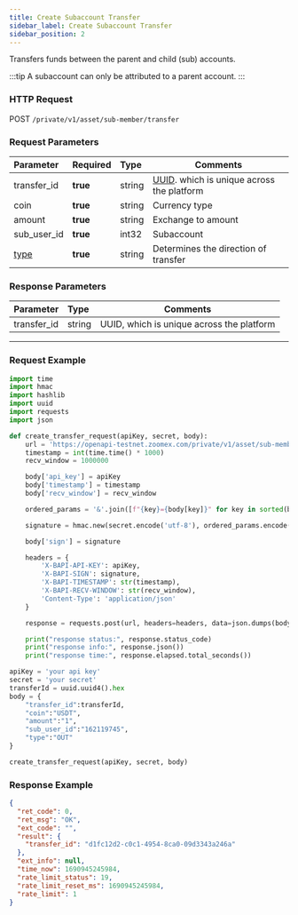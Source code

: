 ```yaml
---
title: Create Subaccount Transfer
sidebar_label: Create Subaccount Transfer
sidebar_position: 2
---
```


Transfers funds between the parent and child (sub) accounts.

:::tip
A subaccount can only be attributed to a parent account.
:::

### HTTP Request
POST `/private/v1/asset/sub-member/transfer`

### Request Parameters
| Parameter | Required | Type | Comments|
|:----- |:-------|:-----|------ |
|transfer_id |**true** |string |[UUID](https://www.uuidgenerator.net/dev-corner). which is unique across the platform |
|coin |**true** |string |Currency type |
|amount |**true** |string |Exchange to amount |
|sub_user_id |**true** |int32 |Subaccount |
|[type](../asset/enum#transfertype-type) |**true** |string |Determines the direction of transfer |

### Response Parameters
| Parameter | Type | Comments|
|:----- |:-----|----- |
|transfer_id |string|UUID, which is unique across the platform |

---

### Request Example

``` python
import time
import hmac
import hashlib
import uuid
import requests
import json

def create_transfer_request(apiKey, secret, body):
    url = 'https://openapi-testnet.zoomex.com/private/v1/asset/sub-member/transfer'
    timestamp = int(time.time() * 1000)
    recv_window = 1000000

    body['api_key'] = apiKey
    body['timestamp'] = timestamp
    body['recv_window'] = recv_window

    ordered_params = '&'.join([f"{key}={body[key]}" for key in sorted(body.keys())])

    signature = hmac.new(secret.encode('utf-8'), ordered_params.encode('utf-8'), hashlib.sha256).hexdigest()

    body['sign'] = signature

    headers = {
        'X-BAPI-API-KEY': apiKey,
        'X-BAPI-SIGN': signature,
        'X-BAPI-TIMESTAMP': str(timestamp),
        'X-BAPI-RECV-WINDOW': str(recv_window),
        'Content-Type': 'application/json'
    }

    response = requests.post(url, headers=headers, data=json.dumps(body))

    print("response status:", response.status_code)
    print("response info:", response.json())
    print("response time:", response.elapsed.total_seconds())

apiKey = 'your api key'
secret = 'your secret'
transferId = uuid.uuid4().hex
body = {
    "transfer_id":transferId,
    "coin":"USDT",
    "amount":"1",
    "sub_user_id":"162119745",
    "type":"OUT"
}

create_transfer_request(apiKey, secret, body)

```

### Response Example

```json
{
  "ret_code": 0,
  "ret_msg": "OK",
  "ext_code": "",
  "result": {
    "transfer_id": "d1fc12d2-c0c1-4954-8ca0-09d3343a246a"
  },
  "ext_info": null,
  "time_now": 1690945245984,
  "rate_limit_status": 19,
  "rate_limit_reset_ms": 1690945245984,
  "rate_limit": 1
}
```
